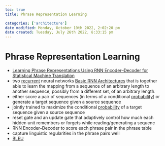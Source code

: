 ```yaml
---
toc: true
title: Phrase Representation Learning

categories: ['architecture']
date modified: Monday, October 10th 2022, 2:02:20 pm
date created: Tuesday, July 26th 2022, 8:33:15 pm
---
```


# Phrase Representation Learning
- [Learning Phrase Representations Using RNN Encoder–Decoder for Statistical Machine Translation](https://www.aclweb.org/anthology/D14-1179/)
- two [recurrent](Recurrent.qmd) neural networks [Basic RNN Architectures](Basic%20RNN%20Architectures.qmd) that is together able to learn the mapping from a sequence of an arbitrary length to another sequence, possibly from a different set, of an arbitrary length.
- either score a pair of sequences (in terms of a conditional [probability](Probability.qmd)) or generate a target sequence given a source sequence
- jointly trained to maximize the conditional [probability](Probability.qmd) of a target sequence given a source sequence
- reset gate and an update gate that adaptively control how much each hidden unit remembers or forgets while reading/generating a sequenc
- RNN Encoder–Decoder to score each phrase pair in the phrase table
- capture linguistic regularities in the phrase pairs well
- [BLEU](BLEU.qmd)



